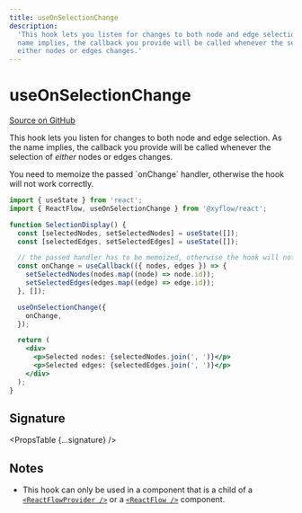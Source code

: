 ```yaml
---
title: useOnSelectionChange
description:
  'This hook lets you listen for changes to both node and edge selection. As the
  name implies, the callback you provide will be called whenever the selection of
  either nodes or edges changes.'
---
```



# useOnSelectionChange

[Source on GitHub](https://github.com/xyflow/xyflow/blob/main/packages/react/src/hooks/useOnSelectionChange.ts)

This hook lets you listen for changes to both node and edge selection. As the
name implies, the callback you provide will be called whenever the selection of
_either_ nodes or edges changes.

<Callout type="info">
  You need to memoize the passed `onChange` handler, otherwise the hook will not
  work correctly.
</Callout>

```jsx
import { useState } from 'react';
import { ReactFlow, useOnSelectionChange } from '@xyflow/react';

function SelectionDisplay() {
  const [selectedNodes, setSelectedNodes] = useState([]);
  const [selectedEdges, setSelectedEdges] = useState([]);

  // the passed handler has to be memoized, otherwise the hook will not work correctly
  const onChange = useCallback(({ nodes, edges }) => {
    setSelectedNodes(nodes.map((node) => node.id));
    setSelectedEdges(edges.map((edge) => edge.id));
  }, []);

  useOnSelectionChange({
    onChange,
  });

  return (
    <div>
      <p>Selected nodes: {selectedNodes.join(', ')}</p>
      <p>Selected edges: {selectedEdges.join(', ')}</p>
    </div>
  );
}
```

## Signature

<PropsTable {...signature} />

## Notes

- This hook can only be used in a component that is a child of a
  [`<ReactFlowProvider />`](/api-reference/react-flow-provider) or a
  [`<ReactFlow />`](/api-reference/react-flow) component.
